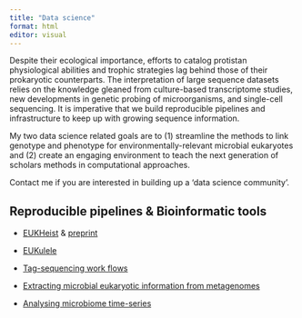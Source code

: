 ```yaml
---
title: "Data science"
format: html
editor: visual
---
```


Despite their ecological importance, efforts to catalog protistan physiological abilities and trophic strategies lag behind those of their prokaryotic counterparts. The interpretation of large sequence datasets relies on the knowledge gleaned from culture-based transcriptome studies, new developments in genetic probing of microorganisms, and single-cell sequencing. It is imperative that we build reproducible pipelines and infrastructure to keep up with growing sequence information.

My two data science related goals are to (1) streamline the methods to link genotype and phenotype for environmentally-relevant microbial eukaryotes and (2) create an engaging environment to teach the next generation of scholars methods in computational approaches.

Contact me if you are interested in building up a 'data science community'.

## Reproducible pipelines & Bioinformatic tools

-   [EUKHeist](https://github.com/alexanderlabwhoi/EukHeist) & [preprint](https://www.biorxiv.org/content/10.1101/2021.07.25.453713v2)

-   [EUKulele](https://eukulele.readthedocs.io/en/latest/)

-   [Tag-sequencing work flows](https://github.com/shu251/tagseq-qiime2-snakemake)

-   [Extracting microbial eukaryotic information from metagenomes](https://github.com/shu251/Extract_microeukrRNA_from_metagenome)

-   [Analysing microbiome time-series](https://github.com/shu251/analyzing_microbiome_timeseries)
